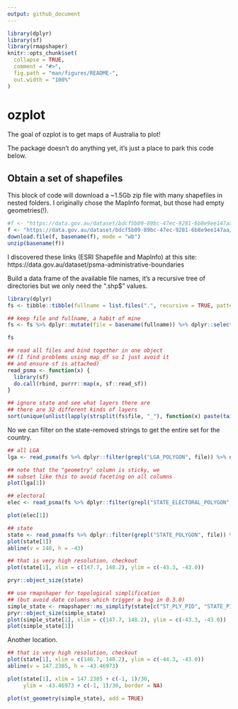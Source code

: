 ```yaml
---
output: github_document
---
```


<!-- README.md is generated from README.Rmd. Please edit that file -->

```r
library(dplyr)
library(sf)
library(rmapshaper)
knitr::opts_chunk$set(
  collapse = TRUE,
  comment = "#>",
  fig.path = "man/figures/README-",
  out.width = "100%"
)
```
# ozplot

The goal of ozplot is to get maps of Australia to plot!

The package doesn't do anything yet, it's just a place to park this code below. 

## Obtain a set of shapefiles 


This block of code will download a ~1.5Gb zip file with 
many shapefiles in nested folders. I originally chose the MapInfo format, but those had empty geometries(!). 



```r
#f <- "https://data.gov.au/dataset/bdcf5b09-89bc-47ec-9281-6b8e9ee147aa/resource/cb2d6c1c-fd4c-4fd7-b93b-3796425bc0de/download/aug17adminboundsmapinfotabformat20170828133827.zip"
f <- "https://data.gov.au/dataset/bdcf5b09-89bc-47ec-9281-6b8e9ee147aa/resource/53c24b8e-4f55-4eed-a189-2fc0dcca6381/download/aug17adminboundsesrishapefileordbffile20170821151234.zip"
download.file(f, basename(f), mode = "wb")
unzip(basename(f))

```

I discovered these links (ESRI Shapefile and MapInfo) at this site: https://data.gov.au/dataset/psma-administrative-boundaries 


Build a data frame of the available file names, it's a 
recursive tree of directories but we only need the ".shp$" values. 

```r
library(dplyr)
fs <- tibble::tibble(fullname = list.files(".", recursive = TRUE, pattern = "shp$"))

## keep file and fullname, a habit of mine
fs <- fs %>% dplyr::mutate(file = basename(fullname)) %>% dplyr::select(file, fullname)

fs 

## read all files and bind together in one object
## (I find problems using map_df so I just avoid it
## and ensure sf is attached)
read_psma <- function(x) {
  library(sf)
  do.call(rbind, purrr::map(x, sf::read_sf))
}
```


```r
## ignore state and see what layers there are
## there are 32 different kinds of layers
sort(unique(unlist(lapply(strsplit(fs$file, "_"), function(x) paste(tail(x, -1), collapse = "_")))))
```


No we can filter on the state-removed strings to get the entire set for the country. 

```r
## all LGA
lga <- read_psma(fs %>% dplyr::filter(grepl("LGA_POLYGON", file)) %>% dplyr::pull(fullname))

## note that the "geometry" column is sticky, we
## subset like this to avoid faceting on all columns
plot(lga[1])

## electoral
elec <- read_psma(fs %>% dplyr::filter(grepl("STATE_ELECTORAL_POLYGON", file)) %>% dplyr::pull(fullname))

plot(elec[1])

## state
state <- read_psma(fs %>% dplyr::filter(grepl("STATE_POLYGON", file)) %>% dplyr::pull(fullname))
plot(state[1])
abline(v = 148, h = -43)

## that is very high resolution, checkout 
plot(state[1], xlim = c(147.7, 148.2), ylim = c(-43.3, -43.0))

pryr::object_size(state)

## use rmapshaper for topological simplification
## (but avoid date columns which trigger a bug in 0.3.0)
simple_state <- rmapshaper::ms_simplify(state[c("ST_PLY_PID", "STATE_PID", "geometry")])
pryr::object_size(simple_state)
plot(simple_state[1], xlim = c(147.7, 148.2), ylim = c(-43.3, -43.0))
plot(simple_state[1])
```

Another location. 

```r
## that is very high resolution, checkout 
plot(state[1], xlim = c(146.7, 148.2), ylim = c(-44.3, -43.0))
abline(v = 147.2385, h = -43.46973)

plot(state[1], xlim = 147.2385 + c(-1, 1)/30, 
     ylim = -43.46973 + c(-1, 1)/30, border = NA)

plot(st_geometry(simple_state), add = TRUE)



```
